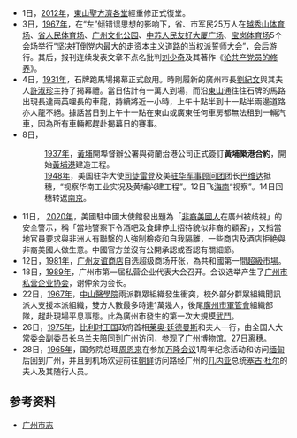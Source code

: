 *1日，[[2012年|2012年]]，[[東山聖方濟各堂|東山聖方濟各堂]]經重修正式復堂。
*3日，[[1967年|1967年]]，在“左”倾错误思想的影响下，省、市军民25万人在[[越秀山体育场|越秀山体育场]]、[[省人民体育场|省人民体育场]]、[[广州文化公园|广州文化公园]]、[[中苏人民友好大厦广场|中苏人民友好大厦广场]]、[[宝岗体育场|宝岗体育场]]5个会场举行“坚决打倒党内最大的[[走资本主义道路的当权派|走资本主义道路的当权派]]誓师大会”，会后游行。其后，报刊连续发表文章不点名批判[[刘少奇|刘少奇]]及其著作《[[论共产党员的修养|论共产党员的修养]]》。
*4日，[[1931年|1931年]]，石牌跑馬場揭幕正式啟用。時剛履新的廣州市長[[劉紀文|劉紀文]]與其夫人[[許淑珍|許淑珍]]主持了揭幕禮。當日估計有一萬人到場，而沿[[東山_(廣州)|東山]]通往往石牌的馬路出現長達兩英哩長的車龍，持續將近一小時，上午十點半到十一點半兩邊道路亦人龍不絕。據話當日到上午十一點在東山或廣東任何車房都無法租到一輛汽車，因為所有車輛都趕赴揭幕日的賽事。
*8日，
*: [[1937年|1937年]]，[[黄埔_(广州)|黃埔]]開埠督辦公署與荷蘭治港公司正式簽訂'''黃埔築港合約'''，開始[[黃埔港|黃埔港]]建造工程。
*: [[1948年|1948年]]，美国驻华大使[[司徒雷登|司徒雷登]]及美[[驻华军事顾问团|驻华军事顾问团]]团长[[巴维达|巴维达]]抵穗，“视察华南工业实况及黄埔兴建工程”。12日飞[[海南|海南]]“视察”。14日回穗转返[[南京|南京]]。
*11日， [[2020年|2020年]]，美國駐中國大使館發出題為「[[非裔美國人|非裔美國人]]在廣州被歧視」的安全警示，稱「當地警察下令酒吧及食肆停止招待貌似非裔的顧客」，又指當地官員要求與非洲人有聯繫的人強制檢疫和自我隔離，一些商店及酒店拒絶與非裔美國人做生意。中國官方並沒有公開承認或否認有關細節。
*12日，[[1981年|1981年]]，[[广州友谊商店|广州友谊商店]]自选超级商场开张，為共和國第一間[[超級市場|超級市場]]。
*18日，[[1989年|1989年]]，广州市第一届私营企业代表大会召开。会议选举产生了[[广州市私营企业协会|广州市私营企业协会]]，谢仲余为会长。
*22日，[[1967年|1967年]]，[[中山大学中山医学院|中山醫學院]]兩派群眾組織發生衝突，校外部分群眾組織聞訊派人支援本派組織，雙方人數最多時達1萬幾人，後尾[[广州市军管会|廣州市軍管會]]組織部隊，趕赴現場平息事態。此為廣州市發生的第一次大規模[[武斗|武鬥]]。
*26日，[[1975年|1975年]]，[[比利时王国|比利时王国]]政府首相[[莱奥·廷德曼斯|莱奥·廷德曼斯]]和夫人一行，由全国人大常委会副委员长[[乌兰夫|乌兰夫]]陪同到广州访问，参观了[[广州博物馆|广州博物馆]]。27日离穗。
*28日，[[1965年|1965年]]，国务院总理[[周恩来|周恩来]]在参加[[万隆会议|万隆会议]]1周年纪念活动和访问[[缅甸|缅甸]]后回到广州，并且到机场欢迎前往[[朝鲜|朝鲜]]访问路经广州的[[几内亚|几内亚]]总统[[塞古·杜尔|塞古·杜尔]]的夫人及其随行人员。

==参考资料==
*[http://www.gzsdfz.org.cn/dqzlk/ 广州市志]